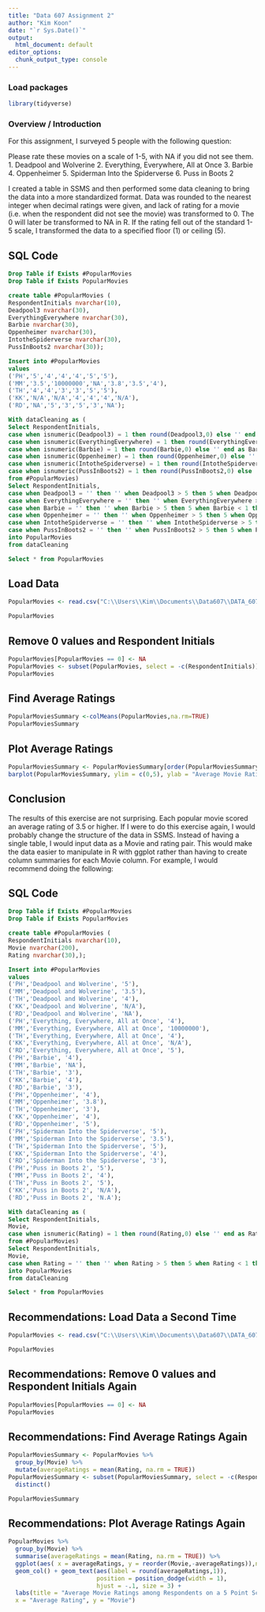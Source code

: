 ---
title: "Data 607 Assignment 2"
author: "Kim Koon"
date: "`r Sys.Date()`"
output:
  html_document: default
editor_options: 
  chunk_output_type: console
---

### Load packages

```{r load-packages, message=FALSE}
library(tidyverse)
```

### Overview / Introduction

For this assignment, I surveyed 5 people with the following question:

Please rate these movies on a scale of 1-5, with NA if you did not see them.
1. Deadpool and Wolverine
2. Everything, Everywhere, All at Once
3. Barbie
4. Oppenheimer
5. Spiderman Into the Spiderverse
6. Puss in Boots 2

I created a table in SSMS and then performed some data cleaning to bring the data into a more standardized format.  Data was rounded to the nearest integer when decimal ratings were given, and lack of rating for a movie (i.e. when the respondent did not see the movie) was transformed to 0.  The 0 will later be transformed to NA in R. If the rating fell out of the standard 1-5 scale, I transformed the data to a specified floor (1) or ceiling (5). 

## SQL Code
```{sql, eval=FALSE}

Drop Table if Exists #PopularMovies
Drop Table if Exists PopularMovies

create table #PopularMovies (
RespondentInitials nvarchar(10),
Deadpool3 nvarchar(30),
EverythingEverywhere nvarchar(30),
Barbie nvarchar(30),
Oppenheimer nvarchar(30),
IntotheSpiderverse nvarchar(30),
PussInBoots2 nvarchar(30));

Insert into #PopularMovies 
values
('PH','5','4','4','4','5','5'),
('MM','3.5','10000000','NA','3.8','3.5','4'),
('TH','4','4','3','3','5','5'),
('KK','N/A','N/A','4','4','4','N/A'),
('RD','NA','5','3','5','3','NA');

With dataCleaning as (
Select RespondentInitials, 
case when isnumeric(Deadpool3) = 1 then round(Deadpool3,0) else '' end as Deadpool3,
case when isnumeric(EverythingEverywhere) = 1 then round(EverythingEverywhere,0) else '' end as EverythingEverywhere,
case when isnumeric(Barbie) = 1 then round(Barbie,0) else '' end as Barbie,
case when isnumeric(Oppenheimer) = 1 then round(Oppenheimer,0) else '' end as Oppenheimer,
case when isnumeric(IntotheSpiderverse) = 1 then round(IntotheSpiderverse,0) else '' end as IntotheSpiderverse,
case when isnumeric(PussInBoots2) = 1 then round(PussInBoots2,0) else '' end as PussInBoots2
from #PopularMovies)
Select RespondentInitials, 
case when Deadpool3 = '' then '' when Deadpool3 > 5 then 5 when Deadpool3 < 1 then 1 else Deadpool3 end as Deadpool3,
case when EverythingEverywhere = '' then '' when EverythingEverywhere > 5 then 5 when EverythingEverywhere < 1 then 1 else EverythingEverywhere end as EverythingEverywhere,
case when Barbie = '' then '' when Barbie > 5 then 5 when Barbie < 1 then 1 else Barbie end as Barbie,
case when Oppenheimer = '' then '' when Oppenheimer > 5 then 5 when Oppenheimer < 1 then 1 else Oppenheimer end as Oppenheimer,
case when IntotheSpiderverse = '' then '' when IntotheSpiderverse > 5 then 5 when IntotheSpiderverse < 1 then 1 else IntotheSpiderverse end as IntotheSpiderverse,
case when PussInBoots2 = '' then '' when PussInBoots2 > 5 then 5 when PussInBoots2 < 1 then 1 else PussInBoots2 end as PussInBoots2
into PopularMovies
from dataCleaning

Select * from PopularMovies
```


## Load Data

```{r load-data}
PopularMovies <- read.csv("C:\\Users\\Kim\\Documents\\Data607\\DATA_607_Koon_Assignment_2.csv", header = TRUE, sep = ",")

PopularMovies
```

## Remove 0 values and Respondent Initials

```{r remove-0}
PopularMovies[PopularMovies == 0] <- NA
PopularMovies <- subset(PopularMovies, select = -c(RespondentInitials))
PopularMovies
```

## Find Average Ratings
```{r Averages}
PopularMoviesSummary <-colMeans(PopularMovies,na.rm=TRUE)
PopularMoviesSummary
```

## Plot Average Ratings
```{r Average Ratings Plot}
PopularMoviesSummary <- PopularMoviesSummary[order(PopularMoviesSummary,decreasing = TRUE)]
barplot(PopularMoviesSummary, ylim = c(0,5), ylab = "Average Movie Rating", xlab = "Movie") 
```

## Conclusion

The results of this exercise are not surprising. Each popular movie scored an average rating of 3.5 or higher.  If I were to do this exercise again, I would probably change the structure of the data in SSMS. Instead of having a single table, I would input data as a Movie and rating pair.  This would make the data easier to manipulate in R with ggplot rather than having to create column summaries for each Movie column.  For example, I would recommend doing the following:

## SQL Code

```{sql, eval=FALSE}
Drop Table if Exists #PopularMovies
Drop Table if Exists PopularMovies

create table #PopularMovies (
RespondentInitials nvarchar(10),
Movie nvarchar(200),
Rating nvarchar(30),);

Insert into #PopularMovies 
values
('PH','Deadpool and Wolverine', '5'),
('MM','Deadpool and Wolverine', '3.5'),
('TH','Deadpool and Wolverine', '4'),
('KK','Deadpool and Wolverine', 'N/A'),
('RD','Deadpool and Wolverine', 'NA'),
('PH','Everything, Everywhere, All at Once', '4'),
('MM','Everything, Everywhere, All at Once', '10000000'),
('TH','Everything, Everywhere, All at Once', '4'),
('KK','Everything, Everywhere, All at Once', 'N/A'),
('RD','Everything, Everywhere, All at Once', '5'),
('PH','Barbie', '4'),
('MM','Barbie', 'NA'),
('TH','Barbie', '3'),
('KK','Barbie', '4'),
('RD','Barbie', '3'),
('PH','Oppenheimer', '4'),
('MM','Oppenheimer', '3.8'),
('TH','Oppenheimer', '3'),
('KK','Oppenheimer', '4'),
('RD','Oppenheimer', '5'),
('PH','Spiderman Into the Spiderverse', '5'),
('MM','Spiderman Into the Spiderverse', '3.5'),
('TH','Spiderman Into the Spiderverse', '5'),
('KK','Spiderman Into the Spiderverse', '4'),
('RD','Spiderman Into the Spiderverse', '3'),
('PH','Puss in Boots 2', '5'),
('MM','Puss in Boots 2', '4'),
('TH','Puss in Boots 2', '5'),
('KK','Puss in Boots 2', 'N/A'),
('RD','Puss in Boots 2', 'N.A');

With dataCleaning as (
Select RespondentInitials, 
Movie,
case when isnumeric(Rating) = 1 then round(Rating,0) else '' end as Rating
from #PopularMovies)
Select RespondentInitials, 
Movie,
case when Rating = '' then '' when Rating > 5 then 5 when Rating < 1 then 1 else Rating end as Rating
into PopularMovies
from dataCleaning

Select * from PopularMovies
```


## Recommendations: Load Data a Second Time
```{r load-data-2}
PopularMovies <- read.csv("C:\\Users\\Kim\\Documents\\Data607\\DATA_607_Koon_Assignment_2_Retry.csv", header = TRUE, sep = ",")

PopularMovies
```

## Recommendations: Remove 0 values and Respondent Initials Again

```{r remove-0-2}
PopularMovies[PopularMovies == 0] <- NA
PopularMovies
```

## Recommendations: Find Average Ratings Again
```{r Averages-2}
PopularMoviesSummary <- PopularMovies %>% 
  group_by(Movie) %>% 
  mutate(averageRatings = mean(Rating, na.rm = TRUE)) 
PopularMoviesSummary <- subset(PopularMoviesSummary, select = -c(RespondentInitials,Rating)) %>%
  distinct()

PopularMoviesSummary                                              
```

## Recommendations: Plot Average Ratings Again

```{r Average Ratings Plot-2}
PopularMovies %>% 
  group_by(Movie) %>% 
  summarise(averageRatings = mean(Rating, na.rm = TRUE)) %>%
  ggplot(aes( x = averageRatings, y = reorder(Movie,-averageRatings)),na.rm = TRUE) + 
  geom_col() + geom_text(aes(label = round(averageRatings,1)),
                         position = position_dodge(width = 1),
                         hjust = -.1, size = 3) + 
  labs(title = "Average Movie Ratings among Respondents on a 5 Point Scale",
  x = "Average Rating", y = "Movie")
```

